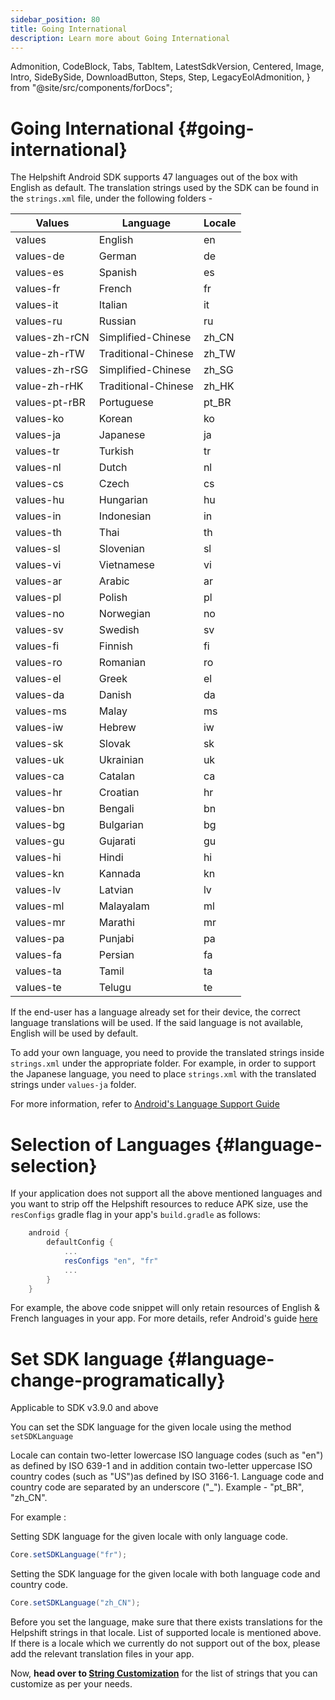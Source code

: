```yaml
---
sidebar_position: 80
title: Going International
description: Learn more about Going International
---
```


  Admonition,
  CodeBlock,
  Tabs,
  TabItem,
  LatestSdkVersion,
  Centered,
  Image,
  Intro,
  SideBySide,
  DownloadButton,
  Steps,
  Step,
  LegacyEolAdmonition,
} from "@site/src/components/forDocs";

<LegacyEolAdmonition />

# Going International {#going-international}

The Helpshift Android SDK supports 47 languages out of the box with
English as default. The translation strings used by the SDK can be
found in the `strings.xml` file, under the following folders -

| Values        | Language            | Locale |
| ------------- | ------------------- | ------ |
| values        | English             | en     |
| values-de     | German              | de     |
| values-es     | Spanish             | es     |
| values-fr     | French              | fr     |
| values-it     | Italian             | it     |
| values-ru     | Russian             | ru     |
| values-zh-rCN | Simplified-Chinese  | zh_CN  |
| value-zh-rTW  | Traditional-Chinese | zh_TW  |
| values-zh-rSG | Simplified-Chinese  | zh_SG  |
| value-zh-rHK  | Traditional-Chinese | zh_HK  |
| values-pt-rBR | Portuguese          | pt_BR  |
| values-ko     | Korean              | ko     |
| values-ja     | Japanese            | ja     |
| values-tr     | Turkish             | tr     |
| values-nl     | Dutch               | nl     |
| values-cs     | Czech               | cs     |
| values-hu     | Hungarian           | hu     |
| values-in     | Indonesian          | in     |
| values-th     | Thai                | th     |
| values-sl     | Slovenian           | sl     |
| values-vi     | Vietnamese          | vi     |
| values-ar     | Arabic              | ar     |
| values-pl     | Polish              | pl     |
| values-no     | Norwegian           | no     |
| values-sv     | Swedish             | sv     |
| values-fi     | Finnish             | fi     |
| values-ro     | Romanian            | ro     |
| values-el     | Greek               | el     |
| values-da     | Danish              | da     |
| values-ms     | Malay               | ms     |
| values-iw     | Hebrew              | iw     |
| values-sk     | Slovak              | sk     |
| values-uk     | Ukrainian           | uk     |
| values-ca     | Catalan             | ca     |
| values-hr     | Croatian            | hr     |
| values-bn     | Bengali             | bn     |
| values-bg     | Bulgarian           | bg     |
| values-gu     | Gujarati            | gu     |
| values-hi     | Hindi               | hi     |
| values-kn     | Kannada             | kn     |
| values-lv     | Latvian             | lv     |
| values-ml     | Malayalam           | ml     |
| values-mr     | Marathi             | mr     |
| values-pa     | Punjabi             | pa     |
| values-fa     | Persian             | fa     |
| values-ta     | Tamil               | ta     |
| values-te     | Telugu              | te     |

If the end-user has a language already set for their device, the correct
language translations will be used. If the said language is not
available, English will be used by default.

To add your own language, you need to provide the translated strings
inside `strings.xml` under the appropriate folder. For example, in
order to support the Japanese language, you need to place `strings.xml`
with the translated strings under `values-ja` folder.

For more information, refer to
[Android's Language Support Guide](http://developer.android.com/training/basics/supporting-devices/languages.html)

# Selection of Languages {#language-selection}

If your application does not support all the above mentioned languages and you want to strip off the Helpshift resources to reduce APK size, use the `resConfigs` gradle flag in your app's `build.gradle` as follows:

```groovy
	android {
		defaultConfig {
			...
			resConfigs "en", "fr"
			...
		}
	}
```

For example, the above code snippet will only retain resources of English & French languages in your app. For more details, refer Android's guide [here](https://developer.android.com/studio/build/shrink-code#unused-alt-resources)

# Set SDK language {#language-change-programatically}

<Admonition type="info" title="Note">

Applicable to SDK v3.9.0 and above

</Admonition>

You can set the SDK language for the given locale using the method `setSDKLanguage`

Locale can contain two-letter lowercase ISO language codes (such as "en") as defined by ISO 639-1 and in addition contain two-letter uppercase ISO country codes (such as "US")as defined by ISO 3166-1. Language code and country code are separated by an underscore ("\_"). Example - "pt_BR", "zh_CN".

For example :

Setting SDK language for the given locale with only language code.

```java
Core.setSDKLanguage("fr");
```

Setting the SDK language for the given locale with both language code and country code.

```java
Core.setSDKLanguage("zh_CN");
```

Before you set the language, make sure that there exists translations for the Helpshift strings in that locale. List of supported locale is mentioned above.
If there is a locale which we currently do not support out of the box, please add the relevant translation files in your app.

Now, **head over to [String Customization](/android/string-customization/)** for the list of strings that you can customize as per your needs.
